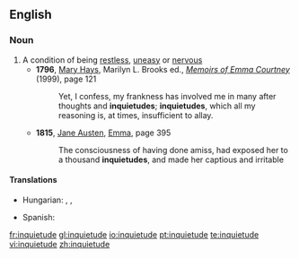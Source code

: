 ==English==

===Noun===
{{en-noun}}

# A condition of being [[restless]], [[uneasy]] or [[nervous]]
#*'''1796''', [[w:Mary Hays|Mary Hays]], Marilyn L. Brooks ed., ''[[w:Memoirs of Emma Courtney|Memoirs of Emma Courtney]]'' (1999), page 121
#*:Yet, I confess, my frankness has involved me in many after thoughts and '''inquietudes'''; '''inquietudes''', which all my reasoning is, at times, insufficient to allay.
#*'''1815''', [[w:Jane Austen|Jane Austen]], [[w:Emma|Emma]], page 395
#*:The consciousness of having done amiss, had exposed her to a thousand '''inquietudes''', and made her captious and irritable

====Translations====
{{trans-top|the condition of being restless, uneasy or nervous}}
* Hungarian: {{t|hu|nyugtalanság}}, {{t|hu|izgatottság}}, {{t|hu|izgalom}}
{{trans-mid}}
* Spanish: {{t-|es|inquietud|f}}
{{trans-bottom}}

[[fr:inquietude]]
[[gl:inquietude]]
[[io:inquietude]]
[[pt:inquietude]]
[[te:inquietude]]
[[vi:inquietude]]
[[zh:inquietude]]